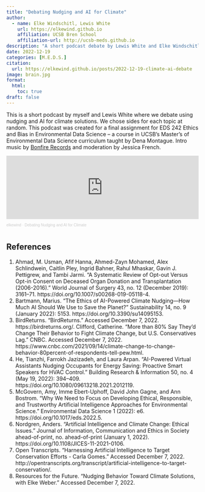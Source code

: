 ```yaml
---
title: "Debating Nudging and AI for Climate"
author:
  - name: Elke Windschitl, Lewis White
    url: https://elkewind.github.io
    affiliation: UCSB Bren School
    affiliation-url: http://ucsb-meds.github.io
description: "A short podcast debate by Lewis White and Elke Windschitl"
date: 2022-12-19
categories: [M.E.D.S.]
citation: 
  url: https://elkewind.github.io/posts/2022-12-19-climate-ai-debate
image: brain.jpg
format:
  html:
    toc: true
draft: false
---
```


This is a short podcast by myself and Lewis White where we debate using nudging and AI for climate solutions. We chose sides for each topic at random. This podcast was created for a final assignment for EDS 242 Ethics and Bias in Environmental Data Science -- a course in UCSB's Master's of Environmental Data Science curriculum taught by Dena Montague. Intro music by [Bonfire Records](https://bonfirerecords.com/) and moderation by Jessica French.

<iframe width="100%" height="166" scrolling="no" frameborder="no" allow="autoplay" src="https://w.soundcloud.com/player/?url=https%3A//api.soundcloud.com/tracks/1411928449&amp;color=%23ff5500&amp;auto_play=false&amp;hide_related=false&amp;show_comments=true&amp;show_user=true&amp;show_reposts=false&amp;show_teaser=true">

</iframe>

::: {style="font-size: 10px; color: #cccccc;line-break: anywhere;word-break: normal;overflow: hidden;white-space: nowrap;text-overflow: ellipsis; font-family: Interstate,Lucida Grande,Lucida Sans Unicode,Lucida Sans,Garuda,Verdana,Tahoma,sans-serif;font-weight: 100;"}
<a href="https://soundcloud.com/user-613180964" title="elkewind" target="_blank" style="color: #cccccc; text-decoration: none;">elkewind</a> · <a href="https://soundcloud.com/user-613180964/debating-nudging-and-ai-for-climate" title="Debating Nudging and AI for Climate" target="_blank" style="color: #cccccc; text-decoration: none;">Debating Nudging and AI for Climate</a>
:::

## References

1.  Ahmad, M. Usman, Afif Hanna, Ahmed-Zayn Mohamed, Alex Schlindwein, Caitlin Pley, Ingrid Bahner, Rahul Mhaskar, Gavin J. Pettigrew, and Tambi Jarmi. "A Systematic Review of Opt-out Versus Opt-in Consent on Deceased Organ Donation and Transplantation (2006-2016)." World Journal of Surgery 43, no. 12 (December 2019): 3161--71. https://doi.org/10.1007/s00268-019-05118-4.
2.  Bartmann, Marius. "The Ethics of AI-Powered Climate Nudging---How Much AI Should We Use to Save the Planet?" Sustainability 14, no. 9 (January 2022): 5153. https://doi.org/10.3390/su14095153.
3.  BirdReturns. "BirdReturns." Accessed December 7, 2022. https://birdreturns.org/. Clifford, Catherine. "More than 80% Say They'd Change Their Behavior to Fight Climate Change, but U.S. Conservatives Lag." CNBC. Accessed December 7, 2022. https://www.cnbc.com/2021/09/14/climate-change-to-change-behavior-80percent-of-respondents-tell-pew.html.
4.  He, Tianzhi, Farrokh Jazizadeh, and Laura Arpan. "AI-Powered Virtual Assistants Nudging Occupants for Energy Saving: Proactive Smart Speakers for HVAC Control." Building Research & Information 50, no. 4 (May 19, 2022): 394--409. https://doi.org/10.1080/09613218.2021.2012119.
5.  McGovern, Amy, Imme Ebert-Uphoff, David John Gagne, and Ann Bostrom. "Why We Need to Focus on Developing Ethical, Responsible, and Trustworthy Artificial Intelligence Approaches for Environmental Science." Environmental Data Science 1 (2022): e6. https://doi.org/10.1017/eds.2022.5.
6.  Nordgren, Anders. "Artificial Intelligence and Climate Change: Ethical Issues." Journal of Information, Communication and Ethics in Society ahead-of-print, no. ahead-of-print (January 1, 2022). https://doi.org/10.1108/JICES-11-2021-0106.
7.  Open Transcripts. "Harnessing Artificial Intelligence to Target Conservation Efforts - Carla Gomes." Accessed December 7, 2022. http://opentranscripts.org/transcript/artificial-intelligence-to-target-conservation/.
8.  Resources for the Future. "Nudging Behavior Toward Climate Solutions, with Elke Weber." Accessed December 7, 2022.
